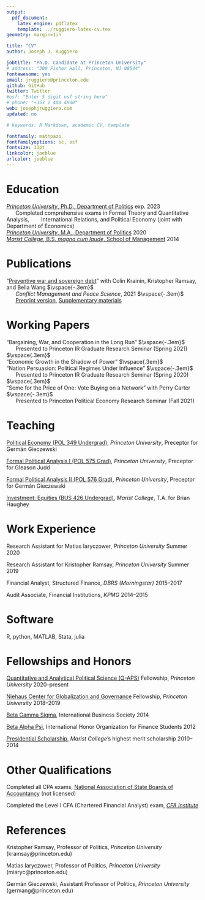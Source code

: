 ```yaml
---
output: 
  pdf_document:
    latex_engine: pdflatex
    template: ../ruggiero-latex-cv.tex
geometry: margin=1in

title: "CV"
author: Joseph J. Ruggiero

jobtitle: "Ph.D. Candidate at Princeton University"
# address: "300 Fisher Hall, Princeton, NJ 08544"
fontawesome: yes
email: jruggiero@princeton.edu
github: GitHub
twitter: Twitter
#osf: "Enter 5 digit osf string here"
# phone: "+353 1 408 4800"
web: josephjruggiero.com
updated: no

# keywords: R Markdown, academic CV, template

fontfamily: mathpazo
fontfamilyoptions: sc, osf
fontsize: 11pt
linkcolor: joeblue
urlcolor: joeblue
---
```


# Education

| [*Princeton University*, Ph.D., Department of Politics](https://politics.princeton.edu) \hfill exp. 2023

|       Completed comprehensive exams in Formal Theory and Quantitative Analysis, \newline $~~~~~~$ International Relations, and Political Economy (joint with Department of Economics)

| [*Princeton University*, M.A., Department of Politics](https://politics.princeton.edu) \hfill 2020

| [*Marist College*, B.S. *magna cum laude*, School of Management](https://marist.edu) \hfill 2014


# Publications

| "[Preventive war and sovereign debt](https://journals.sagepub.com/doi/full/10.1177/07388942211024947)" with Colin Krainin, Kristopher Ramsay, and Bella Wang $\vspace{-.3em}$ 

|       *Conflict Management and Peace Science*, 2021 $\vspace{-.3em}$ 

|       [Preprint version](https://josephjruggiero.com/pdfs/wardebt.pdf), [Supplementary materials](https://josephjruggiero.com/pdfs/wardebt-supp.pdf)

# Working Papers

| "Bargaining, War, and Cooperation in the Long Run" $\vspace{-.3em}$ 

|       Presented to Princeton IR Graduate Research Seminar (Spring 2021) $\vspace{.3em}$ 

| "Economic Growth in the Shadow of Power" $\vspace{.3em}$ 

| "Nation Persuasion: Political Regimes Under Influence" $\vspace{-.3em}$ 

|       Presented to Princeton IR Graduate Research Seminar (Spring 2020) $\vspace{.3em}$ 

| "Some for the Price of One: Vote Buying on a Network" with Perry Carter $\vspace{-.3em}$ 

|       Presented to Princeton Political Economy Research Seminar (Fall 2021)


# Teaching 

[Political Economy (POL 349 Undergrad)](https://registrar.princeton.edu/course-offerings/course-details?term=1212&courseid=009582), *Princeton University*, Preceptor for Germán Gieczewski

[Formal Political Analysis I (POL 575 Grad)](https://registrar.princeton.edu/course-offerings/course-details?term=1224&courseid=005438), *Princeton University*, Preceptor for Gleason Judd

[Formal Political Analysis II (POL 576 Grad)](https://registrar.princeton.edu/course-offerings/course-details?term=1222&courseid=005439), *Princeton University*, Preceptor for Germán Gieczewski

[Investment: Equities (BUS 426 Undergrad)](https://www.marist.edu/management/investment-center), *Marist College*, T.A. for Brian Haughey


# Work Experience

Research Assistant for Matias Iaryczower, *Princeton University* \hfill Summer 2020

Research Assistant for Kristopher Ramsay, *Princeton University* \hfill Summer 2019

Financial Analyst, Structured Finance, *DBRS (Morningstar)* \hfill 2015--2017

Audit Associate, Financial Institutions, *KPMG* \hfill 2014--2015


# Software

R, python, MATLAB, Stata, julia


# Fellowships and Honors

[Quantitative and Analytical Political Science (Q-APS)](https://qaps.princeton.edu) Fellowship, *Princeton University* \hfill 2020--present

[Niehaus Center for Globalization and Governance](https://niehaus.princeton.edu) Fellowship, *Princeton University* \hfill 2018--2019

[Beta Gamma Sigma](https://www.betagammasigma.org/home), International Business Society \hfill 2014

[Beta Alpha Psi](https://www.bap.org/), International Honor Organization for Finance Students \hfill 2012

[Presidential Scholarship](https://www.marist.edu/admission/financial-aid/merit-scholarships), *Marist College*'s highest merit scholarship \hfill 2010--2014


# Other Qualifications

Completed all CPA exams, [National Association of State Boards of Accountancy](https://nasba.org/) (not licensed)

Completed the Level I CFA (Chartered Financial Analyst) exam, [*CFA Institute*](https://www.cfainstitute.org/)


# References

Kristopher Ramsay, Professor of Politics, *Princeton University* (kramsay@princeton.edu)

Matias Iaryczower, Professor of Politics, *Princeton University* (miaryc@princeton.edu)

Germán Gieczewski, Assistant Professor of Politics, *Princeton University* (germang@princeton.edu)